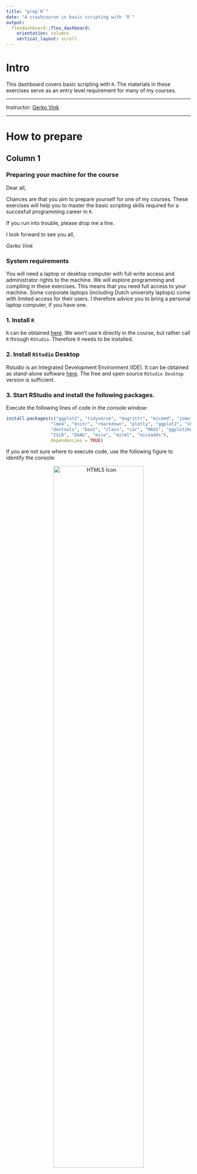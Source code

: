 ```yaml
---
title: "prep`R`"
date: "A crashcourse in basic scripting with `R`" 
output: 
  flexdashboard::flex_dashboard:
    orientation: columns
    vertical_layout: scroll
---
```


# Intro {.sidebar}

This dashboard covers basic scripting with `R`. The materials in these exercises serve as an entry level requirement for many of my courses. 

---

Instructor: [Gerko Vink](https://www.gerkovink.com) <br>

---

# How to prepare

## Column 1

### Preparing your machine for the course
Dear all, 

Chances are that you aim to prepare yourself for one of my courses. These exercises will help you to master the basic scripting skills required for a succesfull programming career in `R`. 

If you run into trouble, please drop me a line. 

I look forward to see you all,  

*Gerko Vink*

### **System requirements**

You will need a laptop or desktop computer with full write access and administrator rights to the machine. We will explore programming and compiling in these exercises. This means that you need full access to your machine. Some corporate laptops (including Dutch university laptops) come with limited access for their users. I therefore advice you to bring a personal laptop computer, if you have one. 

### **1. Install `R`**
`R` can be obtained [here](https://cran.r-project.org). We won't use `R` directly in the course, but rather call `R` through `RStudio`. Therefore it needs to be installed. 

### **2. Install `RStudio` Desktop**

Rstudio is an Integrated Development Environment (IDE). It can be obtained as stand-alone software [here](https://www.rstudio.com/products/rstudio/download/#download). The free and open source `RStudio Desktop` version is sufficient.

### **3. Start RStudio and install the following packages. **

Execute the following lines of code in the console window:

```r
install.packages(c("ggplot2", "tidyverse", "magrittr", "micemd", "jomo", "pan", 
                 "lme4", "knitr", "rmarkdown", "plotly", "ggplot2", "shiny", 
                 "devtools", "boot", "class", "car", "MASS", "ggplot2movies", 
                 "ISLR", "DAAG", "mice", "mitml", "miceadds"), 
                 dependencies = TRUE)
```

If you are not sure where to execute code, use the following figure to identify the console:

<center>
  <img src="console.png" alt="HTML5 Icon" width = 70%>
</center>

Just copy and paste the installation command and press the return key. When asked 

```r
Do you want to install from sources the package which needs 
compilation? (Yes/no/cancel)
```

type `Yes` in the console and press the return key. 

## Column 2

### **What if the steps to the left do not work for me?**
If all fails and you have insufficient rights to your machine, the following web-based service will offer a solution. 

1. Open a free account on [rstudio.cloud](https://rstudio.cloud). You can run your own cloud-based `RStudio` environment there. 

Naturally, you will need internet access for these services to be accessed. 

# Exercises

## Column 1

### `R` exercises
The introductory `R` exercise is threefold. We need to cover a lot of ground in these exercises to get you started with `R`.

- Make [Exercise 1](Exercise/Exercise_1_walkthrough.html). This exercise will get you started with `R` and `RStudio`.
- Make [Exercise 2](Exercise/Exercise_2_walkthrough.html). You can find [boys.RData here](Exercise/boys.RData).
- Make [Exercise 3](Exercise/Exercise_3_walkthrough.html).

### Exercise discussion
The below videodiscussions for the practical exercises explain the train of thought in the above exercise documents. 

- [Exercise 1 discussion](https://www.dropbox.com/s/qgxlrrl808klmjq/Exercise1_discussion.mp4?dl=0)
- [Exercise 2 discussion](https://www.dropbox.com/s/7bxqj6gn7occ0yr/Exercise%202_discussion.mp4?dl=0)
- [Exercise 3 discussion](https://www.dropbox.com/s/dl5jklj4oixfpxd/Exercise3_discussion.mp4?dl=0)


### If you have any questions
Please do not hesitate to [contact me](mailto:G.Vink@uu.nl), if you have questions. 

All the best, 

[Gerko](https://www.gerkovink.com)


